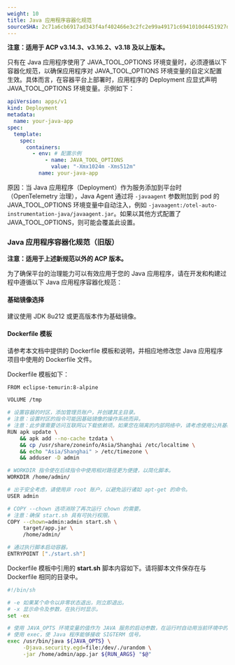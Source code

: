 ```yaml
---
weight: 10
title: Java 应用程序容器化规范
sourceSHA: 2c71a6cb6917ad343f4af402466e3c2fc2e99a49171c6941010d4451927d1d33
---
```


**注意：适用于 ACP v3.14.3、v3.16.2、v3.18 及以上版本。**

只有在 Java 应用程序使用了 JAVA\_TOOL\_OPTIONS 环境变量时，必须遵循以下容器化规范，以确保应用程序对 JAVA\_TOOL\_OPTIONS 环境变量的自定义配置生效。具体而言，在容器平台上部署时，应用程序的 Deployment 应显式声明 JAVA\_TOOL\_OPTIONS 环境变量。示例如下：

```yaml
apiVersion: apps/v1
kind: Deployment
metadata:
  name: your-java-app
spec:
  template:
    spec:
      containers:
        - env: # 配置示例
            - name: JAVA_TOOL_OPTIONS
              value: "-Xmx1024m -Xms512m"
          name: your-java-app
```

原因：当 Java 应用程序（Deployment）作为服务添加到平台时（OpenTelemetry 治理），Java Agent 通过将 `-javaagent` 参数附加到 pod 的 JAVA\_TOOL\_OPTIONS 环境变量中自动注入，例如 `-javaagent:/otel-auto-instrumentation-java/javaagent.jar`。如果以其他方式配置了 JAVA\_TOOL\_OPTIONS，则可能会覆盖此设置。

### <span id="java-old">Java 应用程序容器化规范（旧版）</span>

**注意：适用于上述新规范以外的 ACP 版本。**

为了确保平台的治理能力可以有效应用于您的 Java 应用程序，请在开发和构建过程中遵循以下 Java 应用程序容器化规范：

#### **基础镜像选择**

建议使用 JDK 8u212 或更高版本作为基础镜像。

#### **Dockerfile 模板**

请参考本文档中提供的 Dockerfile 模板和说明，并相应地修改您 Java 应用程序项目中使用的 Dockerfile 文件。

Dockerfile 模板如下：

```bash
FROM eclipse-temurin:8-alpine

VOLUME /tmp

# 设置容器的时区，添加管理员账户，并创建其主目录。
# 注意：设置时区的指令可能因基础镜像的操作系统而异。
# 注意：此步骤需要访问互联网以下载依赖项。如果您在隔离的内部网络中，请考虑使用公共基础镜像以完成此步骤。
RUN apk update \
    && apk add --no-cache tzdata \
    && cp /usr/share/zoneinfo/Asia/Shanghai /etc/localtime \
    && echo "Asia/Shanghai" > /etc/timezone \
    && adduser -D admin

# WORKDIR 指令使在后续指令中使用相对路径更为便捷，以简化脚本。
WORKDIR /home/admin/

# 出于安全考虑，请使用非 root 账户，以避免运行诸如 apt-get 的命令。
USER admin

# COPY --chown 选项消除了再次运行 chown 的需要。
# 注意：确保 start.sh 具有可执行权限。
COPY --chown=admin:admin start.sh \
     target/app.jar \
     /home/admin/

# 通过执行脚本启动容器。
ENTRYPOINT ["./start.sh"]
```

Dockerfile 模板中引用的 **start.sh** 脚本内容如下。请将脚本文件保存在与 Dockerfile 相同的目录中。

```bash
#!/bin/sh

# -e 如果某个命令以非零状态退出，则立即退出。
# -x 显示命令及参数，在执行时显示。
set -ex

# 使用 JAVA_OPTS 环境变量的值作为 JAVA 服务的启动参数，在运行时自动用当前环境中的 JAVA_OPTS 环境变量的值替换。
# 使用 exec，使 Java 程序能够接收 SIGTERM 信号。
exec /usr/bin/java ${JAVA_OPTS} \
     -Djava.security.egd=file:/dev/./urandom \
     -jar /home/admin/app.jar ${RUN_ARGS} "$@"
```
